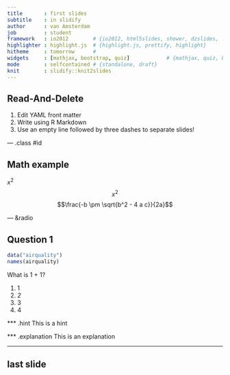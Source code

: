 ```yaml
---
title       : first slides
subtitle    : in slidify
author      : van Amsterdam
job         : student
framework   : io2012        # {io2012, html5slides, shower, dzslides, ...}
highlighter : highlight.js  # {highlight.js, prettify, highlight}
hitheme     : tomorrow      # 
widgets     : [mathjax, bootstrap, quiz]            # {mathjax, quiz, bootstrap}
mode        : selfcontained # {standalone, draft}
knit        : slidify::knit2slides
---
```

<!-- other YAML: -->
<!-- logo    : my_logo.png -->
<!-- url     : -->
<!--     assets: ../assets -->
<!-- highlighter : highlight.js  # {highlight.js, prettify, highlight} -->
<!-- hitheme     : zenburn       #  -->


## Read-And-Delete

1. Edit YAML front matter
2. Write using R Markdown
3. Use an empty line followed by three dashes to separate slides!

--- .class #id 

## Math example
<!-- uses latex style -->
$x^2$
$$x^2$$
$$\frac{-b \pm \sqrt{b^2 - 4 a c}}{2a}$$


--- &radio

## Question 1

```r
data("airquality")
names(airquality)
```

What is 1 + 1?

1. 1
2. _2_
3. 3
4. 4

*** .hint
This is a hint

*** .explanation
This is an explanation



--- 

## last slide

